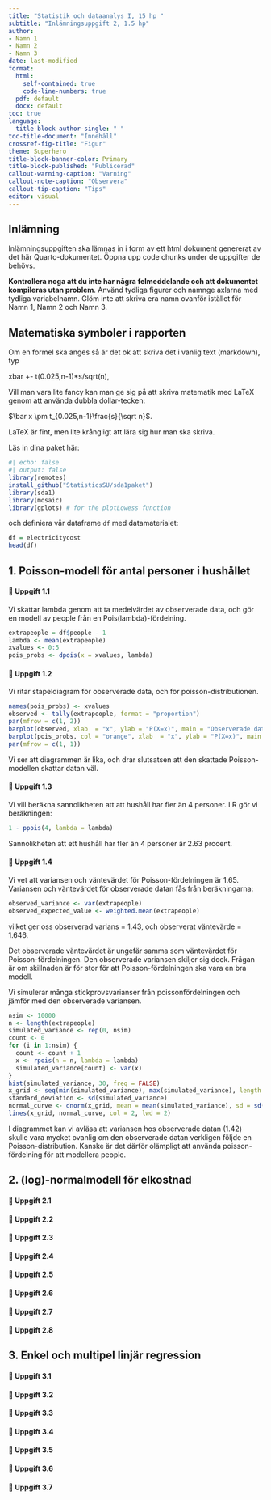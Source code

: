 ```yaml
---
title: "Statistik och dataanalys I, 15 hp "
subtitle: "Inlämningsuppgift 2, 1.5 hp"
author: 
- Namn 1
- Namn 2
- Namn 3
date: last-modified
format: 
  html:
    self-contained: true
    code-line-numbers: true
  pdf: default  
  docx: default
toc: true
language: 
  title-block-author-single: " "
toc-title-document: "Innehåll"
crossref-fig-title: "Figur"
theme: Superhero
title-block-banner-color: Primary
title-block-published: "Publicerad"
callout-warning-caption: "Varning"
callout-note-caption: "Observera"
callout-tip-caption: "Tips"
editor: visual
---
```


::: callout-important
## Inlämning

Inlämningsuppgiften ska lämnas in i form av ett html dokument genererat av det här Quarto-dokumentet. Öppna upp code chunks under de uppgifter de behövs.

**Kontrollera noga att du inte har några felmeddelande och att dokumentet kompileras utan problem**. Använd tydliga figurer och namnge axlarna med tydliga variabelnamn. Glöm inte att skriva era namn ovanför istället för Namn 1, Namn 2 och Namn 3.
:::

::: callout-tip
## Matematiska symboler i rapporten

Om en formel ska anges så är det ok att skriva det i vanlig text (markdown), typ

xbar +- t(0.025,n-1)\*s/sqrt(n),

Vill man vara lite fancy kan man ge sig på att skriva matematik med LaTeX genom att använda dubbla dollar-tecken:

$\bar x \pm t_{0.025,n-1}\frac{s}{\sqrt n}$.

LaTeX är fint, men lite krångligt att lära sig hur man ska skriva.
:::

Läs in dina paket här:

```r
#| echo: false
#| output: false
library(remotes)
install_github("StatisticsSU/sda1paket")
library(sda1)
library(mosaic)
library(gplots) # for the plotLowess function
```

och definiera vår dataframe `df` med datamaterialet:

```r
df = electricitycost
head(df)
```

## 1. Poisson-modell för antal personer i hushållet

#### 💪 Uppgift 1.1

Vi skattar lambda genom att ta medelvärdet av observerade data, och gör en modell av people från en Pois(lambda)-fördelning.

```r
extrapeople = df$people - 1
lambda <- mean(extrapeople)
xvalues <- 0:5
pois_probs <- dpois(x = xvalues, lambda)
```

#### 💪 Uppgift 1.2

Vi ritar stapeldiagram för observerade data, och för poisson-distributionen.

```r
names(pois_probs) <- xvalues
observed <- tally(extrapeople, format = "proportion")
par(mfrow = c(1, 2))
barplot(observed, xlab  = "x", ylab = "P(X=x)", main = "Observerade data")
barplot(pois_probs, col = "orange", xlab  = "x", ylab = "P(X=x)", main = "Poisson med lambda = 1.65")
par(mfrow = c(1, 1))
```

Vi ser att diagrammen är lika, och drar slutsatsen att den skattade Poisson-modellen skattar datan väl.

#### 💪 Uppgift 1.3

Vi vill beräkna sannolikheten att att hushåll har fler än 4 personer. I R gör vi beräkningen:

```r
1 - ppois(4, lambda = lambda)
```

Sannolikheten att ett hushåll har fler än 4 personer är 2.63 procent.

#### 💪 Uppgift 1.4

Vi vet att variansen och väntevärdet för Poisson-fördelningen är 1.65. Variansen och väntevärdet för observerade datan fås från beräkningarna:

```r
observed_variance <- var(extrapeople)
observed_expected_value <- weighted.mean(extrapeople)
```

vilket ger oss observerad varians = 1.43, och observerat väntevärde = 1.646.

Det observerade väntevärdet är ungefär samma som väntevärdet för Poisson-fördelningen. Den observerade variansen skiljer sig dock. Frågan är om skillnaden är för stor för att Poisson-fördelningen ska vara en bra modell.

Vi simulerar många stickprovsvarianser från poissonfördelningen och jämför med den observerade variansen.

```r
nsim <- 10000
n <- length(extrapeople)
simulated_variance <- rep(0, nsim)
count <- 0
for (i in 1:nsim) {
  count <- count + 1
  x <- rpois(n = n, lambda = lambda)
  simulated_variance[count] <- var(x)
}
hist(simulated_variance, 30, freq = FALSE)
x_grid <- seq(min(simulated_variance), max(simulated_variance), length = 40)
standard_deviation <- sd(simulated_variance)
normal_curve <- dnorm(x_grid, mean = mean(simulated_variance), sd = sd(simulated_variance))
lines(x_grid, normal_curve, col = 2, lwd = 2)
```

I diagrammet kan vi avläsa att variansen hos observerade datan (1.42) skulle vara mycket ovanlig om den observerade datan verkligen följde en Poisson-distribution. Kanske är det därför olämpligt att använda poisson-fördelning för att modellera people.

## 2. (log)-normalmodell för elkostnad

#### 💪 Uppgift 2.1

#### 💪 Uppgift 2.2

#### 💪 Uppgift 2.3

#### 💪 Uppgift 2.4

#### 💪 Uppgift 2.5

#### 💪 Uppgift 2.6

#### 💪 Uppgift 2.7

#### 💪 Uppgift 2.8

## 3. Enkel och multipel linjär regression

#### 💪 Uppgift 3.1

#### 💪 Uppgift 3.2

#### 💪 Uppgift 3.3

#### 💪 Uppgift 3.4

#### 💪 Uppgift 3.5

#### 💪 Uppgift 3.6

#### 💪 Uppgift 3.7
